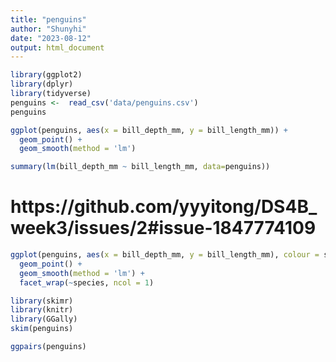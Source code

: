 ```yaml
---
title: "penguins"
author: "Shunyhi"
date: "2023-08-12"
output: html_document
---
```


```r
library(ggplot2)
library(dplyr)
library(tidyverse)
penguins <-  read_csv('data/penguins.csv')
penguins
```
```r
ggplot(penguins, aes(x = bill_depth_mm, y = bill_length_mm)) +
  geom_point() + 
  geom_smooth(method = 'lm')
```
```r
summary(lm(bill_depth_mm ~ bill_length_mm, data=penguins))
```
# https://github.com/yyyitong/DS4B_week3/issues/2#issue-1847774109

```r
ggplot(penguins, aes(x = bill_depth_mm, y = bill_length_mm), colour = species) +
  geom_point() +
  geom_smooth(method = 'lm') +
  facet_wrap(~species, ncol = 1)
```
```r
library(skimr)
library(knitr)
library(GGally)
skim(penguins)
```
```r
ggpairs(penguins)
```

